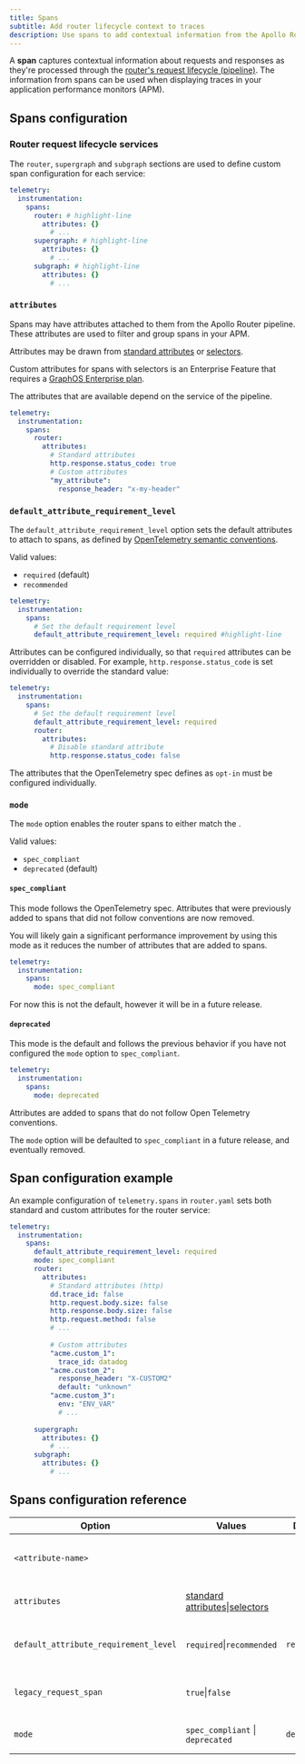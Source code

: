 ```yaml
---
title: Spans
subtitle: Add router lifecycle context to traces
description: Use spans to add contextual information from the Apollo Router to traces displayed by your application performance monitors (APM).
---
```



A **span** captures contextual information about requests and responses as they're processed through the [router's request lifecycle (pipeline)](../customizations/overview/#the-request-lifecycle). The information from spans can be used when displaying traces in your application performance monitors (APM).

## Spans configuration

### Router request lifecycle services

<RouterServices />

The `router`, `supergraph` and `subgraph` sections are used to define custom span configuration for each service:

```yaml title="router.yaml"
telemetry:
  instrumentation:
    spans:
      router: # highlight-line
        attributes: {}
          # ...     
      supergraph: # highlight-line
        attributes: {}
          # ...
      subgraph: # highlight-line
        attributes: {}
          # ...      
```

### `attributes`

Spans may have attributes attached to them from the Apollo Router pipeline. These attributes are used to filter and group spans in your APM.

Attributes may be drawn from [standard attributes](./standard-attributes) or [selectors](./selectors). 

<EnterpriseFeature>

Custom attributes for spans with selectors is an Enterprise Feature that requires a [GraphOS Enterprise plan](/graphos/enterprise/).

</EnterpriseFeature>

The attributes that are available depend on the service of the pipeline.

```yaml title="desc.router.yaml"
telemetry:
  instrumentation:
    spans:
      router:
        attributes:
          # Standard attributes
          http.response.status_code: true
          # Custom attributes
          "my_attribute":
            response_header: "x-my-header"
```

### `default_attribute_requirement_level`

The `default_attribute_requirement_level` option sets the default attributes to attach to spans, as defined by [OpenTelemetry semantic conventions](https://opentelemetry.io/docs/specs/otel/common/attribute-requirement-level/).

Valid values:

* `required` (default)
* `recommended`

```yaml title="router.yaml"
telemetry:
  instrumentation:
    spans:
      # Set the default requirement level
      default_attribute_requirement_level: required #highlight-line
```

Attributes can be configured individually, so that `required` attributes can be overridden or disabled. For example, `http.response.status_code` is set individually to override the standard value:

```yaml title="desc.router.yaml"
telemetry:
  instrumentation:
    spans:
      # Set the default requirement level
      default_attribute_requirement_level: required
      router:
        attributes:
          # Disable standard attribute
          http.response.status_code: false
```

<Note>

The attributes that the OpenTelemetry spec defines as `opt-in` must be configured individually.

</Note>

### `mode` 

The `mode` option enables the router spans to either match the .

Valid values:

* `spec_compliant` 
* `deprecated` (default)

#### `spec_compliant`
This mode follows the OpenTelemetry spec. Attributes that were previously added to spans that did not follow conventions are now removed.

You will likely gain a significant performance improvement by using this mode as it reduces the number of attributes that are added to spans.

```yaml title="router.yaml"
telemetry:
  instrumentation:
    spans:
      mode: spec_compliant
```

For now this is not the default, however it will be in a future release.

#### `deprecated`
This mode is the default and follows the previous behavior if you have not configured the `mode` option to `spec_compliant`.
```yaml title="router.yaml"
telemetry:
  instrumentation:
    spans:
      mode: deprecated
```
Attributes are added to spans that do not follow Open Telemetry conventions.

<Note>

The `mode` option will be defaulted to `spec_compliant` in a future release, and eventually removed. 

</Note>

## Span configuration example

An example configuration of `telemetry.spans` in `router.yaml` sets both standard and custom attributes for the router service:

```yaml title="router.yaml"
telemetry:
  instrumentation:
    spans:
      default_attribute_requirement_level: required
      mode: spec_compliant
      router:
        attributes:
          # Standard attributes (http)
          dd.trace_id: false
          http.request.body.size: false
          http.response.body.size: false
          http.request.method: false
          # ...
  
          # Custom attributes
          "acme.custom_1":
            trace_id: datadog
          "acme.custom_2":
            response_header: "X-CUSTOM2"
            default: "unknown"
          "acme.custom_3":
            env: "ENV_VAR"
            # ...
          
      supergraph:
        attributes: {}
          # ...
      subgraph:
        attributes: {}
          # ...      
```

## Spans configuration reference

| Option                                | Values                                                                    | Default                        | Description                              |
|---------------------------------------|---------------------------------------------------------------------------|--------------------------------|------------------------------------------|
| `<attribute-name>`                    |                                                                           |                                | The name of the custom attribute.        |
| `attributes`                          | [standard attributes](./standard-attributes)\|[selectors](./selectors)    |                                | The attributes of the span.              |
| `default_attribute_requirement_level` | `required`\|`recommended`                                                 | `required`                     | The default attribute requirement level. |
| `legacy_request_span`                 | `true`\|`false`                                                           |                                | Include the `request` span in traces.    |
| `mode`                                | `spec_compliant` \| `deprecated`                                          | `deprecated`                   | The attributes of the span.              |

